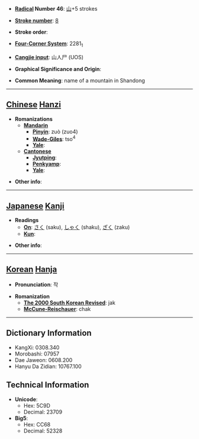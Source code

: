 * '''[[Wiktionary:Chinese radical index| Radical]] Number 46''': [[Wiktionary:Chinese radical index 山|山]]+5 strokes

* '''[[Wiktionary:Chinese total strokes index|Stroke number]]''': [[Wiktionary:Chinese total strokes index 8|8]]

* '''Stroke order''': 

* '''[[Wiktionary:Chinese four corner index|Four-Corner System]]''': 2281<sub>1</sub>

* '''[[Wiktionary:Chinese Cangjie index|Cangjie input]]''': 山人尸 (UOS)

* '''Graphical Significance and Origin''': 

* '''Common Meaning''': name of a mountain in Shandong

----

== [[Chinese]] [[Hanzi]] ==

* '''Romanizations'''
** '''[[Mandarin]]'''
*** '''[[Pinyin]]''': zuò (zuo4)
*** '''[[Wade-Giles]]''': tso<sup>4</sup>
*** '''[[Yale]]''': 
** '''[[Cantonese]]'''
*** '''[[Jyutping]]''':
*** '''[[Penkyamp]]''': 
*** '''[[Yale]]''': 

* '''Other info''': 

----

== [[Japanese]] [[Kanji]] ==

* '''Readings'''
** '''[[On]]''': [[さく]] (saku), [[しゃく]] (shaku), [[ざく]] (zaku)
** '''[[Kun]]''': 

* '''Other info''':  

----

== [[Korean]] [[Hanja]] ==

* '''Pronunciation''': 작

* '''Romanization'''
** '''[[The 2000 South Korean Revised Romanization|The 2000 South Korean Revised]]''': jak
** '''[[McCune-Reischauer]]''': chak

----

== Dictionary Information ==

* KangXi: 0308.340
* Morobashi: 07957
* Dae Jaweon: 0608.200
* Hanyu Da Zidian: 10767.100

== Technical Information ==

* '''Unicode''':
** Hex: 5C9D
** Decimal: 23709
* '''Big5''':
** Hex: CC68
** Decimal: 52328